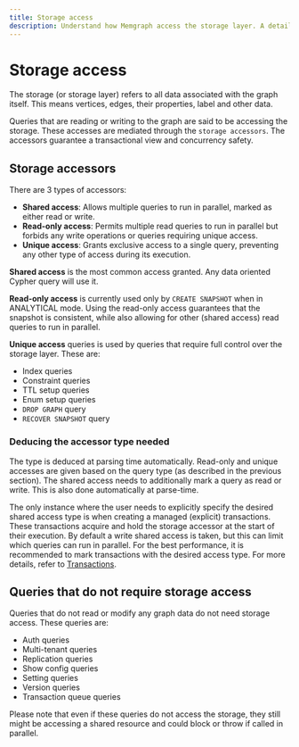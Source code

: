 ```yaml
---
title: Storage access
description: Understand how Memgraph access the storage layer. A detailed resource to optimize multi-client throughput.
---
```



# Storage access

The storage (or storage layer) refers to all data associated with the graph itself.
This means vertices, edges, their properties, label and other data.

Queries that are reading or writing to the graph are said to be accessing the storage.
These accesses are mediated through the `storage accessors`.
The accessors guarantee a transactional view and concurrency safety.

## Storage accessors

There are 3 types of accessors:
- **Shared access**: Allows multiple queries to run in parallel, marked as either read or write.
- **Read-only access**: Permits multiple read queries to run in parallel but forbids any write operations or queries requiring unique access.
- **Unique access**: Grants exclusive access to a single query, preventing any other type of access during its execution.

**Shared access** is the most common access granted. Any data oriented Cypher query will use it.

**Read-only access** is currently used only by `CREATE SNAPSHOT` when in ANALYTICAL mode. Using the read-only access guarantees that the snapshot is consistent, while also allowing for other (shared access) read queries to run in parallel.

**Unique access** queries is used by queries that require full control over the storage layer. These are:
- Index queries
- Constraint queries
- TTL setup queries
- Enum setup queries
- `DROP GRAPH` query
- `RECOVER SNAPSHOT` query

### Deducing the accessor type needed

The type is deduced at parsing time automatically.
Read-only and unique accesses are given based on the query type (as described in the previous section).
The shared access needs to additionally mark a query as read or write. This is also done automatically at parse-time.

The only instance where the user needs to explicitly specify the desired shared access type is when creating a managed (explicit) transactions.
These transactions acquire and hold the storage accessor at the start of their execution.
By default a write shared access is taken, but this can limit which queries can run in parallel. For the best performance, it is recommended to mark transactions with the desired access type.
For more details, refer to [Transactions](/fundamentals/transactions).

## Queries that do not require storage access

Queries that do not read or modify any graph data do not need storage access.
These queries are:
- Auth queries
- Multi-tenant queries
- Replication queries
- Show config queries
- Setting queries
- Version queries
- Transaction queue queries

Please note that even if these queries do not access the storage, they still might be accessing a shared resource and could block or throw if called in parallel.
